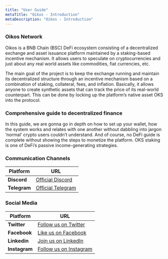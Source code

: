 ```yaml
---
title: "User Guide"
metaTitle: "Oikos - Introduction"
metaDescription: "Oikos - Introduction"
---
```

### Oikos Network

Oikos is a BNB Chain (BSC) DeFi ecosystem consisting of a decentralized exchange and asset issuance platform maintained by a staking-based incentive mechanism. It allows users to speculate on cryptocurrencies and just about any real world assets like commodities, fiat currencies, etc. 

The main goal of the project is to keep the exchange running and maintain its decentralized structure through an incentive mechanism based on a combination of staking, collateral, fees, and inflation. Basically, it allows anyone to create synthetic assets that can track the price of its real-world counterpart. This can be done by locking up the platform’s native asset OKS into the protocol.

### Comprehensive guide to decentralized finance

In this guide, we are gonna go in depth on how to set up your wallet, how the system works and relates with one another without dabbling into jargon ‘normal’ crypto users couldn’t understand. And of course, no DeFi guide is complete without showing the steps to monetize the platform. OKS staking is one of DeFi’s passive income-generating strategies.

### Communication Channels

| Platform | URL |
| ----------- | ----------- |
| **Discord** | [Official Discord](https://discord.gg/eEZbtVKgbb) |
| **Telegram** | [Official Telegram](https://t.me/oikoscash) |

### Social Media

| Platform | URL |
| ----------- | ----------- |
| **Twitter** | [Follow us on Twitter](https://twitter.com/oikos_cash) |
| **Facebook** | [Like us on Facebook](https://www.facebook.com/oikos.cash) |
| **Linkedin** | [Join us on LinkedIn](https://www.linkedin.com/company/oikos-cash) |
| **Instagram** | [Follow us on Instagram](https://www.instagram.com/oikos.cash) |